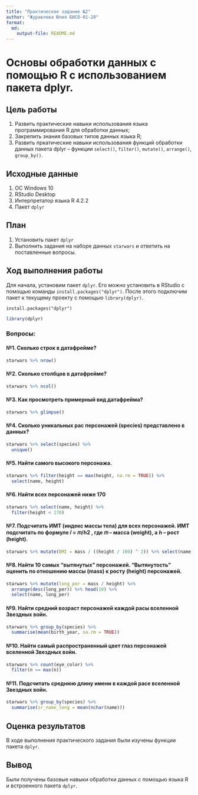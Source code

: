 ```yaml
---
title: "Практическое задание №2"
author: "Журавлева Юлия БИСО-01-20"
format: 
  md:
    output-file: README.md
---
```

# Основы обработки данных с помощью R с использованием пакета dplyr.

## Цель работы

1. Развить практические навыки использования языка программирования R для обработки данных;
2. Закрепить знания базовых типов данных языка R;
3. Развить пркатические навыки использования функций обработки данных пакета dplyr – функции `select()`, `filter()`, `mutate()`, `arrange()`, `group_by()`.

## Исходные данные

1.  ОС Windows 10
2.  RStudio Desktop
3.  Интерпретатор языка R 4.2.2
4.  Пакет `dplyr`

## План

1.  Установить пакет `dplyr`
2.  Выполнить задания на наборе данных `starwars` и ответить на поставленные вопросы.

## Ход выполнения работы

Для начала, установим пакет `dplyr`. Его можно установить в RStudio с помощью команды `install.packages("dplyr")`. После этого подключим пакет к текущему проекту с помощью `library(dplyr)`.

```
install.packages("dplyr")
```
```r
library(dplyr)
```


### Вопросы:

#### №1. Сколько строк в датафрейме?

```r
starwars %>% nrow()
```

#### №2. Сколько столбцов в датафрейме?

```r
starwars %>% ncol()
```

#### №3. Как просмотреть примерный вид датафрейма?

```r
starwars %>% glimpse()
```

#### №4. Сколько уникальных рас персонажей (species) представлено в данных?

```r
starwars %>% select(species) %>% 
  unique()
```

#### №5. Найти самого высокого персонажа.

```r
starwars %>% filter(height == max(height, na.rm = TRUE)) %>% 
  select(name, height)
```

#### №6. Найти всех персонажей ниже 170

```r
starwars %>% select(name, height) %>% 
  filter(height < 170)
```

#### №7. Подсчитать ИМТ (индекс массы тела) для всех персонажей. ИМТ подсчитать по формуле 𝐼 = 𝑚/ℎ2 , где 𝑚 – масса (weight), а ℎ – рост (height).

```r
starwars %>% mutate(BMI = mass / ((height / 100) ^ 2)) %>% select(name, BMI)
```

#### №8. Найти 10 самых “вытянутых” персонажей. “Вытянутость” оценить по отношению массы (mass) к росту (height) персонажей.

```r
starwars %>% mutate(long_per = mass / height) %>% 
  arrange(desc(long_per)) %>% head(10) %>% 
  select(name, long_per)
```

#### №9. Найти средний возраст персонажей каждой расы вселенной Звездных войн.

```r
starwars %>% group_by(species) %>% 
  summarise(mean(birth_year, na.rm = TRUE))
```

#### №10. Найти самый распространенный цвет глаз персонажей вселенной Звездных войн.

```r
starwars %>% count(eye_color) %>% 
  filter(n == max(n))
```

#### №11. Подсчитать среднюю длину имени в каждой расе вселенной Звездных войн.

```r
starwars %>% group_by(species) %>% 
  summarise(sr_name_leng = mean(nchar(name)))
```

## Оценка результатов

В ходе выполнения практического задания были изучены функции пакета `dplyr`.

## Вывод

Были получены базовые навыки обработки данных с помощью языка R и встроенного пакета `dplyr`.
